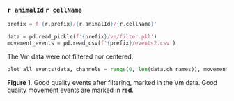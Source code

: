 ### `r animalId` `r cellName`

```python
prefix = f'{r.prefix}/{r.animalId}/{r.cellName}'

data = pd.read_pickle(f'{prefix}/vm/filter.pkl')
movement_events = pd.read_csv(f'{prefix}/events2.csv')
```

The Vm data were not filtered nor centered.

```python
plot_all_events(data, channels = range(0, len(data.ch_names)), movement = movement_events, limit = None, channel_col = 'ChannelID')
```

**Figure 1.** Good quality events after filtering, marked in the Vm data. Good quality movement events are marked
in **red**.
